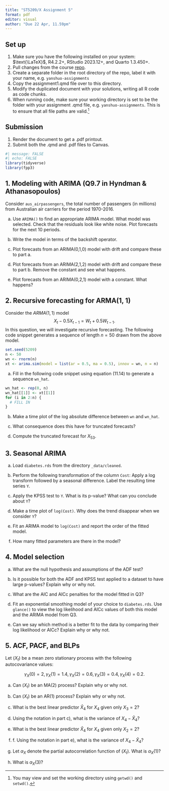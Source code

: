 ```yaml
---
title: "ST5209/X Assignment 5"
format: pdf
editor: visual
author: "Due 22 Apr, 11.59pm"
---
```


## Set up

1.  Make sure you have the following installed on your system: $\text{\LaTeX}$, R4.2.2+, RStudio 2023.12+, and Quarto 1.3.450+.
2.  Pull changes from the course [repo](https://github.com/yanshuotan/st5209-2024).
3.  Create a separate folder in the root directory of the repo, label it with your name, e.g. `yanshuo-assignments`
4.  Copy the assignment1.qmd file over to this directory.
5.  Modify the duplicated document with your solutions, writing all R code as code chunks.
6.  When running code, make sure your working directory is set to be the folder with your assignment .qmd file, e.g. `yanshuo-assignments`. This is to ensure that all file paths are valid.[^1]

[^1]: You may view and set the working directory using `getwd()` and `setwd()`.

## Submission

1.  Render the document to get a .pdf printout.
2.  Submit both the .qmd and .pdf files to Canvas.

```r
#| message: FALSE
#| echo: FALSE
library(tidyverse)
library(fpp3)
```

## 1. Modeling with ARIMA (Q9.7 in Hyndman & Athanasopoulos)

Consider `aus_airpassengers`, the total number of passengers (in millions) from Australian air carriers for the period 1970-2016.

a.  Use `ARIMA()` to find an appropriate ARIMA model. What model was selected. Check that the residuals look like white noise. Plot forecasts for the next 10 periods.

b.  Write the model in terms of the backshift operator.

c.  Plot forecasts from an ARIMA(0,1,0) model with drift and compare these to part a.

d.  Plot forecasts from an ARIMA(2,1,2) model with drift and compare these to part b. Remove the constant and see what happens.

e.  Plot forecasts from an ARIMA(0,2,1) model with a constant. What happens?

## 2. Recursive forecasting for ARMA(1, 1)

Consider the $ARMA(1,1)$ model $$
X_t - 0.5X_{t-1} = W_t + 0.5W_{t-1}.
$$ In this question, we will investigate recursive forecasting. The following code snippet generates a sequence of length $n=50$ drawn from the above model.

```r
set.seed(5209)
n <- 50
wn <- rnorm(n)
xt <- arima.sim(model = list(ar = 0.5, ma = 0.5), innov = wn, n = n)
```

a.  Fill in the following code snippet using equation (11.14) to generate a sequence `wn_hat`.

```r
wn_hat <- rep(0, n)
wn_hat[[1]] <- xt[[1]]
for (i in 2:n) {
  # FILL IN
}
```

b.  Make a time plot of the log absolute difference between `wn` and `wn_hat`.

c.  What consequence does this have for truncated forecasts?

d.  Compute the truncated forecast for $X_{53}$.

## 3. Seasonal ARIMA

a.  Load `diabetes.rds` from the directory `_data/cleaned`.

b.  Perform the following transformation of the column `Cost`: Apply a log transform followed by a seasonal difference. Label the resulting time series `Y`.

c.  Apply the KPSS test to `Y`. What is its p-value? What can you conclude about `Y`?

d.  Make a time plot of `log(Cost)`. Why does the trend disappear when we consider `Y`?

e.  Fit an ARIMA model to `log(Cost)` and report the order of the fitted model.

f.  How many fitted parameters are there in the model?

## 4. Model selection

a.  What are the null hypothesis and assumptions of the ADF test?

b.  Is it possible for both the ADF and KPSS test applied to a dataset to have large p-values? Explain why or why not.

c.  What are the AIC and AICc penalties for the model fitted in Q3?

d.  Fit an exponential smoothing model of your choice to `diabetes.rds`. Use `glance()` to view the log likelihood and AICc values of both this model and the ARIMA model from Q3.

e.  Can we say which method is a better fit to the data by comparing their log likelihood or AICc? Explain why or why not.

## 5. ACF, PACF, and BLPs

Let $(X_t)$ be a mean zero stationary process with the following autocovariance values:

$$
\gamma_X(0) = 2, \gamma_X(1) = 1.4, \gamma_X(2) = 0.6, \gamma_X(3) = 0.4, \gamma_X(4) = 0.2.
$$

a.  Can $(X_t)$ be an MA(2) process? Explain why or why not.

b.  Can $(X_t)$ be an AR(1) process? Explain why or why not.

c.  What is the best linear predictor $\hat X_4$ for $X_4$ given only $X_3 = 2$?

d.  Using the notation in part c), what is the variance of $X_4 - \hat X_4$?

e.  What is the best linear predictor $\hat X_4$ for $X_4$ given only $X_2 = 2$?

f.  f\. Using the notation in part e), what is the variance of $X_4 - \hat X_4$?

g.  Let $\alpha_X$ denote the partial autocorrelation function of $(X_t)$. What is $\alpha_X(1)$?

h.  What is $\alpha_X(3)$?
